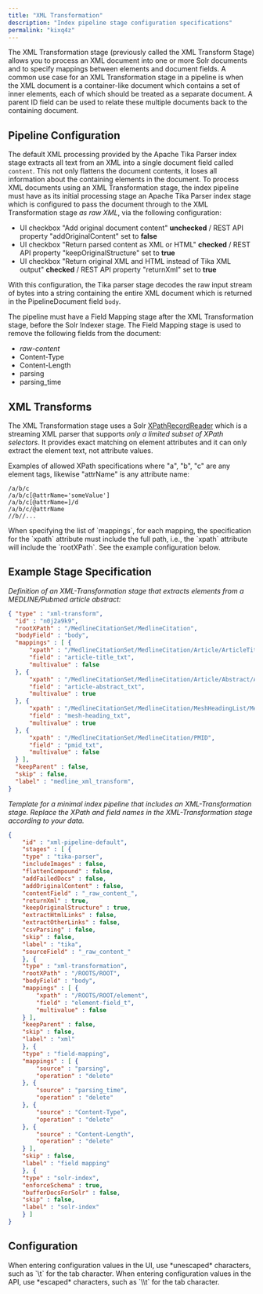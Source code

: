 ```yaml
---
title: "XML Transformation"
description: "Index pipeline stage configuration specifications"
permalink: "kixq4z"
---
```


The XML Transformation stage (previously called the XML Transform Stage) allows you to process an XML document into one or more Solr documents
and to specify mappings between elements and document fields.
A common use case for an XML Transformation stage in a pipeline is when the XML document
is a container-like document which contains a set of inner elements, each of which should be
treated as a separate document.
A parent ID field can be used to relate these multiple documents back to the containing document.

## Pipeline Configuration

The default XML processing provided by the Apache Tika Parser index stage extracts all text from
an XML into a single document field called `content`.
This not only flattens the document contents, it loses all information about the containing
elements in the document.
To process XML documents using an XML Transformation stage, the index pipeline must have as its
initial processing stage an Apache Tika Parser index stage which is configured to pass the
document through to the XML Transformation stage *as raw XML*, via the following configuration:

* UI checkbox "Add original document content" **unchecked** / REST API property "addOriginalContent" set to **false**
* UI checkbox "Return parsed content as XML or HTML" **checked** / REST API property "keepOriginalStructure" set to **true**
* UI checkbox "Return original XML and HTML instead of Tika XML output" **checked** / REST API property "returnXml" set to **true**

With this configuration, the Tika parser stage decodes the raw input stream of bytes into a string containing the entire XML document
which is returned in the PipelineDocument field `body`.

The pipeline must have a Field Mapping stage after the XML Transformation stage, before the Solr Indexer stage. The Field Mapping stage is used to remove the following fields from the document:

* *raw-content*
* Content-Type
* Content-Length
* parsing
* parsing_time

## XML Transforms

The XML Transformation stage uses a Solr
[XPathRecordReader](http://lucene.apache.org/solr/6_1_0/solr-dataimporthandler/org/apache/solr/handler/dataimport/XPathRecordReader.html)
which is a streaming XML parser that supports *only a limited subset of XPath selectors*.
It provides exact matching on element attributes and it can only extract the element text, not attribute values.

Examples of allowed XPath specifications where "a", "b", "c" are any element tags, likewise "attrName" is any attribute name:

```
/a/b/c
/a/b/c[@attrName='someValue']
/a/b/c[@attrName=]/d
/a/b/c/@attrName
//b//...
```

<Note>
When specifying the list of `mappings`, for each mapping, the specification for the `xpath` attribute must include the full path, i.e., the `xpath` attribute will include the `rootXPath`. See the example configuration below.
</Note>

## Example Stage Specification

*Definition of an XML-Transformation stage that extracts elements from a MEDLINE/Pubmed article abstract:*

```json
{ "type" : "xml-transform",
  "id" : "n0j2a9k9",
  "rootXPath" : "/MedlineCitationSet/MedlineCitation",
  "bodyField" : "body",
  "mappings" : [ {
      "xpath" : "/MedlineCitationSet/MedlineCitation/Article/ArticleTitle",
      "field" : "article-title_txt",
      "multivalue" : false
  }, {
      "xpath" : "/MedlineCitationSet/MedlineCitation/Article/Abstract/AbstractText",
      "field" : "article-abstract_txt",
      "multivalue" : true
  }, {
      "xpath" : "/MedlineCitationSet/MedlineCitation/MeshHeadingList/MeshHeading/DescriptorName",
      "field" : "mesh-heading_txt",
      "multivalue" : true
  }, {
      "xpath" : "/MedlineCitationSet/MedlineCitation/PMID",
      "field" : "pmid_txt",
      "multivalue" : false
  } ],
  "keepParent" : false,
  "skip" : false,
  "label" : "medline_xml_transform",
}
```

*Template for a minimal index pipeline that includes an XML-Transformation stage. Replace the XPath and field names in the XML-Transformation stage according to your data.*

```json
{
    "id" : "xml-pipeline-default",
    "stages" : [ {
    "type" : "tika-parser",
    "includeImages" : false,
    "flattenCompound" : false,
    "addFailedDocs" : false,
    "addOriginalContent" : false,
    "contentField" : "_raw_content_",
    "returnXml" : true,
    "keepOriginalStructure" : true,
    "extractHtmlLinks" : false,
    "extractOtherLinks" : false,
    "csvParsing" : false,
    "skip" : false,
    "label" : "tika",
    "sourceField" : "_raw_content_"
    }, {
    "type" : "xml-transformation",
    "rootXPath" : "/ROOTS/ROOT",
    "bodyField" : "body",
    "mappings" : [ {
        "xpath" : "/ROOTS/ROOT/element",
        "field" : "element-field_t",
        "multivalue" : false
    } ],
    "keepParent" : false,
    "skip" : false,
    "label" : "xml"
    }, {
    "type" : "field-mapping",
    "mappings" : [ {
        "source" : "parsing",
        "operation" : "delete"
    }, {
        "source" : "parsing_time",
        "operation" : "delete"
    }, {
        "source" : "Content-Type",
        "operation" : "delete"
    }, {
        "source" : "Content-Length",
        "operation" : "delete"
    } ],
    "skip" : false,
    "label" : "field mapping"
    }, {
    "type" : "solr-index",
    "enforceSchema" : true,
    "bufferDocsForSolr" : false,
    "skip" : false,
    "label" : "solr-index"
    } ]
}
```

## Configuration

<Tip>
When entering configuration values in the UI, use *unescaped* characters, such as `\t` for the tab character. When entering configuration values in the API, use *escaped* characters, such as `\\t` for the tab character.
</Tip>


<SchemaParamFields schema={schema}/>
